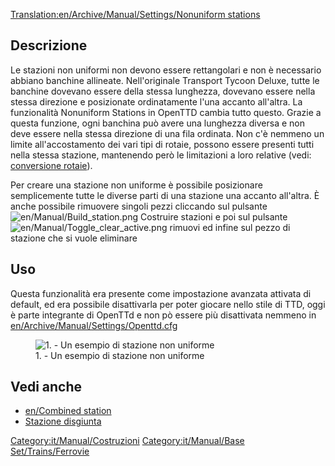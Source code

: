 [[Translation:en/Archive/Manual/Settings/Nonuniform stations]]

<!--A [[Advanced Settings|setting]] that allows you to build arbitrary stations.-->

== Descrizione ==
Le stazioni non uniformi non devono essere rettangolari e non è necessario abbiano banchine allineate.
Nell'originale Transport Tycoon Deluxe, tutte le banchine dovevano essere della stessa lunghezza, dovevano essere nella stessa direzione e posizionate ordinatamente l'una accanto all'altra.
La funzionalità Nonuniform Stations in OpenTTD cambia tutto questo. Grazie a questa funzione, ogni banchina può avere una lunghezza diversa e non deve essere nella stessa direzione di una fila ordinata. Non c'è nemmeno un limite all'accostamento dei vari tipi di rotaie, possono essere presenti tutti nella stessa stazione, mantenendo però le limitazioni a loro relative (vedi: [[it/Manual/Convertire rotaia|conversione rotaie]]).

Per creare una stazione non uniforme è possibile posizionare semplicemente tutte le diverse parti di una stazione una accanto all'altra. È anche possibile rimuovere singoli pezzi cliccando sul pulsante [[File:en/Manual/Build station.png]] Costruire stazioni e poi sul pulsante [[File:en/Manual/Toggle clear active.png]] rimuovi ed infine sul pezzo di stazione che si vuole eliminare

== Uso ==
Questa funzionalità era presente come impostazione avanzata attivata di default, ed era possibile disattivarla per poter giocare nello stile di TTD, oggi è parte integrante di OpenTTd e non pò essere più disattivata nemmeno in [[en/Archive/Manual/Settings/Openttd.cfg]]

<!--This option is enabled by default. Either disable this option through the [[Advanced_Settings/Stations#Nonuniform_stations|Advanced Settings -> stations]] window or use the following syntax in [[openttd.cfg]]:
<pre>[station]
nonuniform_stations = false</pre> -->

[[File:en/Archive/Manual/Settings/Nonuniform.png|center|frame|1. - Un esempio di stazione non uniforme]]

== Vedi anche ==

* [[en/Combined station]]
* [[it/Manual/Stazioni|Stazione disgiunta]]

[[Category:it/Manual/Costruzioni]]
[[Category:it/Manual/Base Set/Trains/Ferrovie]]